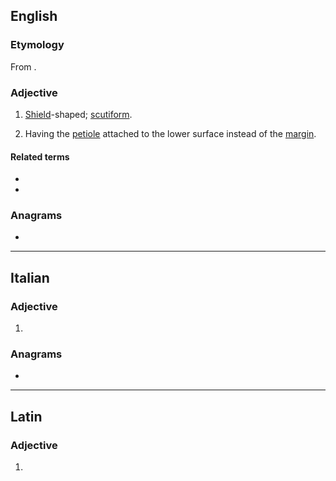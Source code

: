 ==English==

===Etymology===
From {{etyl|el|en}} {{m|grc|πέλτη}}.

===Adjective===
{{en-adj}}

# [[shield|Shield]]-shaped; [[scutiform]].
# {{lb|en|botany|of leaves}} Having the [[petiole]] attached to the lower surface instead of the [[margin]].

====Related terms====
* {{l|en|peltately}}
* {{l|en|perfoliate}}

===Anagrams===
* {{anagrams|en|a=aeelptt|palette}}

----

==Italian==

===Adjective===
{{head|it|adjective form}}

# {{feminine plural of|it|peltato}}

===Anagrams===
* {{anagrams|it|a=aeelptt|palette}}

----

==Latin==

===Adjective===
{{la-adj-form|peltāte}}

# {{inflection of|la|peltātus||voc|m|s}}